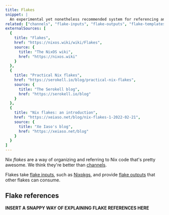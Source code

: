 ```yaml
---
title: Flakes
snippet: |
  An experimental yet nonetheless recommended system for referencing and sharing [Nix code](/concepts/nix-language) and Nix artifacts like [packages](/concepts/packages)
related: ["channels", "flake-inputs", "flake-outputs", "flake-templates"]
externalSources: [
  {
    title: "Flakes",
    href: "https://nixos.wiki/wiki/Flakes",
    source: {
      title: "The NixOS wiki",
      href: "https://nixos.wiki"
    }
  },
  {
    title: "Practical Nix flakes",
    href: "https://serokell.io/blog/practical-nix-flakes",
    source: {
      title: "The Serokell blog",
      href: "https://serokell.io/blog"
    }
  },
  {
    title: "Nix flakes: an introduction",
    href: "https://xeiaso.net/blog/nix-flakes-1-2022-02-21",
    source: {
      title: "Xe Iaso's blog",
      href: "https://xeiaso.net/blog"
    }
  }
]
---
```


Nix *flakes* are a way of organizing and referring to Nix code that's pretty awesome. We think they're better than [channels](/concepts/channels).

Flakes take [flake inputs](/concepts/flake-inputs), such as [Nixpkgs](/concepts/nixpkgs), and provide [flake outputs](/concepts/flake-outputs) that other flakes can consume.

## Flake references

**INSERT A SNAPPY WAY OF EXPLAINING FLAKE REFERENCES HERE**
